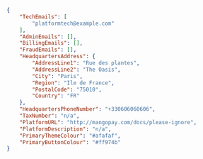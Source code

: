 ```json REST  
{
    "TechEmails": [
        "platformtech@example.com"
    ],
    "AdminEmails": [],
    "BillingEmails": [],
    "FraudEmails": [],
    "HeadquartersAddress": {
        "AddressLine1": "Rue des plantes",
        "AddressLine2": "The Oasis",
        "City": "Paris",
        "Region": "Ile de France",
        "PostalCode": "75010",
        "Country": "FR"
    },
    "HeadquartersPhoneNumber": "+330606060606",
    "TaxNumber": "n/a",
    "PlatformURL": "http://mangopay.com/docs/please-ignore",
    "PlatformDescription": "n/a",
    "PrimaryThemeColour": "#afafaf",
    "PrimaryButtonColour": "#ff974b"
}  
```